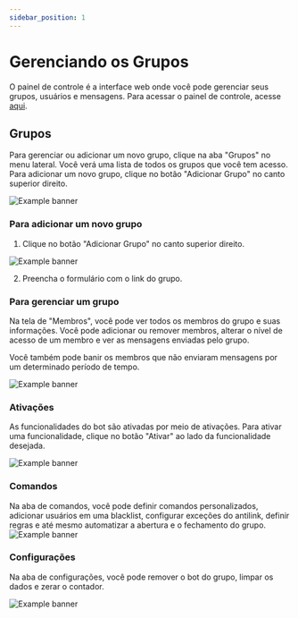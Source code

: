 ```yaml
---
sidebar_position: 1
---
```



# Gerenciando os Grupos

O painel de controle é a interface web onde você pode gerenciar seus grupos, usuários e mensagens. Para acessar o painel de controle, acesse [aqui](https://tomoribot.com.br/dashboard).

## Grupos

Para gerenciar ou adicionar um novo grupo, clique na aba "Grupos" no menu lateral. Você verá uma lista de todos os grupos que você tem acesso. Para adicionar um novo grupo, clique no botão "Adicionar Grupo" no canto superior direito.

![Example banner](/img/groups.png)

### Para adicionar um novo grupo

1. Clique no botão "Adicionar Grupo" no canto superior direito.

![Example banner](/img/add_group.png)

2. Preencha o formulário com o link do grupo.

### Para gerenciar um grupo

Na tela de "Membros", você pode ver todos os membros do grupo e suas informações. Você pode adicionar ou remover membros, alterar o nível de acesso de um membro e ver as mensagens enviadas pelo grupo.

Você também pode banir os membros que não enviaram mensagens por um determinado período de tempo.

![Example banner](/img/group-member.png)

### Ativações

As funcionalidades do bot são ativadas por meio de ativações. Para ativar uma funcionalidade, clique no botão "Ativar" ao lado da funcionalidade desejada.

![Example banner](/img/activations.png)

### Comandos

Na aba de comandos, você pode definir comandos personalizados, adicionar usuários em uma blacklist, configurar exceções do antilink, definir regras e até mesmo automatizar a abertura e o fechamento do grupo.
![Example banner](/img/commands.png)

### Configurações

Na aba de configurações, você pode remover o bot do grupo, limpar os dados e zerar o contador.

![Example banner](/img/config.png)